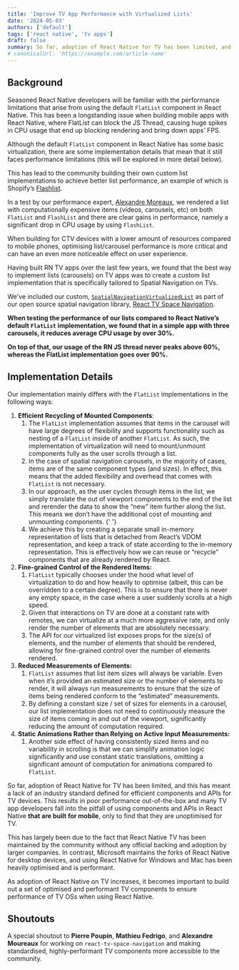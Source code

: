 ```yaml
---
title: 'Improve TV App Performance with Virtualized Lists'
date: '2024-05-03'
authors: ['default']
tags: ['react native', 'tv apps']
draft: false
summary: So far, adoption of React Native for TV has been limited, and this has meant a lack of an industry standard defined for efficient components and APIs for TV devices. This results in poor performance out-of-the-box and many TV app developers fall into the pitfall of using components and APIs in React Native that are built for mobile, only to find that they are unoptimised for TV.
# canonicalUrl: 'https://example.com/article-name'
---
```


## Background

Seasoned React Native developers will be familiar with the performance limitations that arise from using the default `FlatList` component in React Native. This has been a longstanding issue when building mobile apps with React Native, where FlatList can block the JS Thread, causing huge spikes in CPU usage that end up blocking rendering and bring down apps’ FPS.

Although the default `FlatList` component in React Native has some basic virtualization, there are some implementation details that mean that it still faces performance limitations (this will be explored in more detail below).

This has lead to the community building their own custom list implementations to achieve better list performance, an example of which is Shopify’s [Flashlist](https://shopify.github.io/flash-list/).

<ImageAtom
  src="/static/images/improve-tv-performance-with-virtualized-lists/alex-tweet.png"
  caption="Alexandre Moureaux's Tweet showing Performance of Flatlist vs Flashlist"
/>

In a test by our performance expert, [Alexandre Moreaux](https://twitter.com/almouro), we rendered a list with computationally expensive items (videos, carousels, etc) on both `FlatList` and `FlashList` and there are clear gains in performance, namely a significant drop in CPU usage by using `FlashList`.

When building for CTV devices with a lower amount of resources compared to mobile phones, optimising list/carousel performance is more critical and can have an even more noticeable effect on user experience.

Having built RN TV apps over the last few years, we found that the best way to implement lists (carousels) on TV apps was to create a custom list implementation that is specifically tailored to Spatial Navigation on TVs.

<ImageAtom src="/static/images/improve-tv-performance-with-virtualized-lists/react-tv-space-navigation.png" />

We've included our custom, [`SpatialNavigationVirtualizedList`](https://github.com/bamlab/react-tv-space-navigation/blob/main/docs/api.md#spatialnavigationvirtualizedlist) as part of our open source spatial navigation library, [React TV Space Navigation](https://github.com/bamlab/react-tv-space-navigation).

<ImageAtom
  src="/static/images/improve-tv-performance-with-virtualized-lists/demo-app.gif"
  caption="A demo app using the SpatialNavigationVirtualizedList components for carousels"
/>

**When testing the performance of our lists compared to React Native’s default `FlatList` implementation, we found that in a simple app with three carousels, it reduces average CPU usage by over 30%.**

<ImageAtom
  src="/static/images/improve-tv-performance-with-virtualized-lists/first-chart.png"
  caption="Overall Performance Comparison between FlatList and React TV Space Navigation's Virtualized List component."
/>

**On top of that, our usage of the RN JS thread never peaks above 60%, whereas the FlatList implementation goes over 90%.**

<ImageAtom
  src="/static/images/improve-tv-performance-with-virtualized-lists/second-chart.png"
  caption="Comparing JS Thread Usage (Pink = React TV Space Navigation, Blue = FlatList)"
/>

## Implementation Details

Our implementation mainly differs with the `FlatList` implementations in the following ways:

1. **Efficient Recycling of Mounted Components**:
   1. The `FlatList` implementation assumes that items in the carousel will have large degrees of flexibility and supports functionality such as nesting of a `FlatList` inside of another `FlatList`. As such, the implementation of virtualization will need to mount/unmount components fully as the user scrolls through a list.
   2. In the case of spatial navigation carousels, in the majority of cases, items are of the same component types (and sizes). In effect, this means that the added flexibility and overhead that comes with `FlatList` is not necessary.
   3. In our approach, as the user cycles through items in the list, we simply translate the out of viewport components to the end of the list and rerender the data to show the “new” item further along the list. This means we don’t have the additional cost of mounting and unmounting components.
      <ImageAtom
        src="/static/images/improve-tv-performance-with-virtualized-lists/transforming-graph.png"
        caption="Recycling mechanism"
      />{' '}
   4. We achieve this by creating a separate small in-memory representation of lists that is detached from React’s VDOM representation, and keep a track of state according to the in-memory representation. This is effectively how we can reuse or “recycle” components that are already rendered by React.
2. **Fine-grained Control of the Rendered Items:**
   1. `FlatList` typically chooses under the hood what level of virtualization to do and how heavily to optimise (albeit, this can be overridden to a certain degree). This is to ensure that there is never any empty space, in the case where a user suddenly scrolls at a high speed.
   2. Given that interactions on TV are done at a constant rate with remotes, we can virtualize at a much more aggressive rate, and only render the number of elements that are absolutely necessary.
   3. The API for our virtualized list exposes props for the size(s) of elements, and the number of elements that should be rendered, allowing for fine-grained control over the number of elements rendered.
3. **Reduced Measurements of Elements:**
   1. `FlatList` assumes that list item sizes will always be variable. Even when it’s provided an estimated size or the number of elements to render, it will always run measurements to ensure that the size of items being rendered conform to the “estimated” measurements.
   2. By defining a constant size / set of sizes for elements in a carousel, our list implementation does not need to continuously measure the size of items coming in and out of the viewport, significantly reducing the amount of computation required.
4. **Static Animations Rather than Relying on Active Input Measurements:**
   1. Another side effect of having consistently sized items and no variability in scrolling is that we can simplify animation logic significantly and use constant static translations, omitting a significant amount of computation for animations compared to `FlatList`.

So far, adoption of React Native for TV has been limited, and this has meant a lack of an industry standard defined for efficient components and APIs for TV devices. This results in poor performance out-of-the-box and many TV app developers fall into the pitfall of using components and APIs in React Native **that are built for mobile**, only to find that they are unoptimised for TV.

This has largely been due to the fact that React Native TV has been maintained by the community without any official backing and adoption by larger companies. In contrast, Microsoft maintains the forks of React Native for desktop devices, and using React Native for Windows and Mac has been heavily optimised and is performant.

As adoption of React Native on TV increases, it becomes important to build out a set of optimised and performant TV components to ensure performance of TV OSs when using React Native.

## Shoutouts

A special shoutout to **Pierre Poupin**, **Mathieu Fedrigo**, and **Alexandre Moureaux** for working on `react-tv-space-navigation` and making standardised, highly-performant TV components more accessible to the community.
